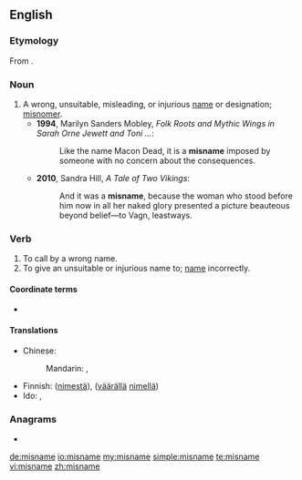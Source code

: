 ==English==

===Etymology===
From {{prefix|mis|name|lang=en}}.

===Noun===
{{en-noun}}

# A wrong, unsuitable, misleading, or injurious [[name]] or designation; [[misnomer]].
#* '''1994''', Marilyn Sanders Mobley, ''Folk Roots and Mythic Wings in Sarah Orne Jewett and Toni ...'':
#*: Like the name Macon Dead, it is a '''misname''' imposed by someone with no concern about the consequences.
#* '''2010''', Sandra Hill, ''A Tale of Two Vikings'':
#*: And it was a '''misname''', because the woman who stood before him now in all her naked glory presented a picture beauteous beyond belief—to Vagn, leastways.

===Verb===
{{en-verb|misnames|misnaming|misnamed|misnamed}}

# To call by a wrong name.
# To give an unsuitable or injurious name to; [[name]] incorrectly.

====Coordinate terms====
* {{l|en|misnomer}}

====Translations====
{{trans-top|name incorrectly}}
* Chinese:
*: Mandarin: {{t|cmn|誤稱|sc=Hani}}, {{t|cmn|误称|tr=wùchēng|sc=Hani}}
{{trans-mid}}
* Finnish: {{t+|fi|erehtyä}} ([[nimi|nimestä]]), {{t+|fi|kutsua}} ([[väärä|väärällä]] [[nimi|nimellä]])
* Ido: {{t+|io|misnomar}}, {{t|io|misnomizar}}
{{trans-bottom}}

===Anagrams===
* {{l|en|ammines}}

[[de:misname]]
[[io:misname]]
[[my:misname]]
[[simple:misname]]
[[te:misname]]
[[vi:misname]]
[[zh:misname]]